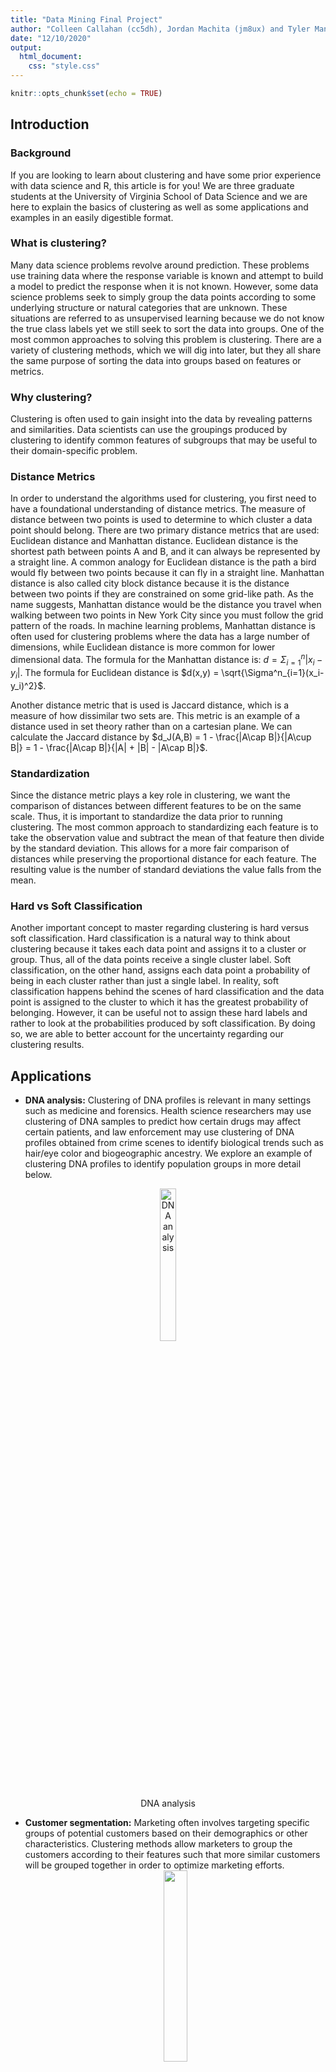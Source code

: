 ```yaml
---
title: "Data Mining Final Project"
author: "Colleen Callahan (cc5dh), Jordan Machita (jm8ux) and Tyler Manderfield (jtm4qx)"
date: "12/10/2020"
output: 
  html_document:
    css: "style.css"
---
```


```r
knitr::opts_chunk$set(echo = TRUE)
```

<div class="boxBorder">
## Introduction

### **Background**
If you are looking to learn about clustering and have some prior experience with data science and R, this article is for you! We are three graduate students at the University of Virginia School of Data Science and we are here to explain the basics of clustering as well as some applications and examples in an easily digestible format.

### **What is clustering?**
Many data science problems revolve around prediction. These problems use training data where the response variable is known and attempt to build a model to predict the response when it is not known. However, some data science problems seek to simply group the data points according to some underlying structure or natural categories that are unknown. These situations are referred to as unsupervised learning because we do not know the true class labels yet we still seek to sort the data into groups. One of the most common approaches to solving this problem is clustering. There are a variety of clustering methods, which we will dig into later, but they all share the same purpose of sorting the data into groups based on features or metrics.

### **Why clustering?**
Clustering is often used to gain insight into the data by revealing patterns and similarities. Data scientists can use the groupings produced by clustering to identify common features of subgroups that may be useful to their domain-specific problem.

### **Distance Metrics**
In order to understand the algorithms used for clustering, you first need to have a foundational understanding of distance metrics. The measure of distance between two points is used to determine to which cluster a data point should belong. There are two primary distance metrics that are used: Euclidean distance and Manhattan distance. Euclidean distance is the shortest path between points A and B, and it can always be represented by a straight line. A common analogy for Euclidean distance is the path a bird would fly between two points because it can fly in a straight line. Manhattan distance is also called city block distance because it is the distance between two points if they are constrained on some grid-like path. As the name suggests, Manhattan distance would be the distance you travel when walking between two points in New York City since you must follow the grid pattern of the roads. In machine learning problems, Manhattan distance is often used for clustering problems where the data has a large number of dimensions, while Euclidean distance is more common for lower dimensional data. The formula for the Manhattan distance is: $d = \Sigma^n_{i=1} |x_i - y_i|$. The formula for Euclidean distance is $d(x,y) = \sqrt{\Sigma^n_{i=1}(x_i-y_i)^2}$. 

Another distance metric that is used is Jaccard distance, which is a measure of how dissimilar two sets are. This metric is an example of a distance used in set theory rather than on a cartesian plane. We can calculate the Jaccard distance by $d_J(A,B) = 1 - \frac{|A\cap B|}{|A\cup B|} = 1 - \frac{|A\cap B|}{|A| + |B| - |A\cap B|}$.

### **Standardization**
Since the distance metric plays a key role in clustering, we want the comparison of distances between different features to be on the same scale. Thus, it is important to standardize the data prior to running clustering. The most common approach to standardizing each feature is to take the observation value and subtract the mean of that feature then divide by the standard deviation. This allows for a more fair comparison of distances while preserving the proportional distance for each feature. The resulting value is the number of standard deviations the value falls from the mean.

### **Hard vs Soft Classification**
Another important concept to master regarding clustering is hard versus soft classification. Hard classification is a natural way to think about clustering because it takes each data point and assigns it to a cluster or group. Thus, all of the data points receive a single cluster label. Soft classification, on the other hand, assigns each data point a probability of being in each cluster rather than just a single label. In reality, soft classification happens behind the scenes of hard classification and the data point is assigned to the cluster to which it has the greatest probability of belonging. However, it can be useful not to assign these hard labels and rather to look at the probabilities produced by soft classification. By doing so, we are able to better account for the uncertainty regarding our clustering results.


</div>


<div class="boxBorder">
## Applications
- **DNA analysis:** Clustering of DNA profiles is relevant in many settings such as medicine and forensics. Health science researchers may use clustering of DNA samples to predict how certain drugs may affect certain patients, and law enforcement may use clustering of DNA profiles obtained from crime scenes to identify biological trends such as hair/eye color and biogeographic ancestry. We explore an example of clustering DNA profiles to identify population groups in more detail below. 

<center>
![DNA analysis](/Users/colleencallahan/Desktop/DNA_1280p.jpg){width=25%}
</center>

- **Customer segmentation:** Marketing often involves targeting specific groups of potential customers based on their demographics or other characteristics. Clustering methods allow marketers to group the customers according to their features such that more similar customers will be grouped together in order to optimize marketing efforts.
<center>
![](/Users/colleencallahan/Desktop/CustomerSeg.jpg){width=28%}
</center>

- **Image segmentation:** Clustering can be used to group the pixels in images based on their color with the goal of identifying different objects or aspects of the picture as individual clusters.
<center>
![](/Users/colleencallahan/Desktop/image-4.png){width=40%}
</center>

- **Author identification:** A corpus of documents can be clustered according to similarities of the documents with the goal of each grouping corresponding to a specific author. This is possible because clustering algorithms can detect similar writing styles or word choices among documents, which indicates they share the same author and thus should be in the same cluster.
<center>
![](/Users/colleencallahan/Desktop/authordist.png){width=25%}
</center>

- **Spam detection:** Another way that clustering based on text analysis can be useful is identifying spam. The messages in emails can be used to cluster them into groups where certain characteristics can allow a group to be marked as spam.
<center>
![](/Users/colleencallahan/Desktop/spam-filter.png){width=30%}
</center>

- **Fraud detection:** Clustering can help uncover fraud by grouping transactions or customers according to fraudulent behavior and calculating the similarity or connection of new transactions to fraud.
<center>
![](/Users/colleencallahan/Desktop/frauddetection.png){width=30%}
</center>


- **Community detection:** Graphs (networks) play an important role in many sciences and mathematical domains. A common goal is to group the nodes of the graph based on similarity as defined by the connectedness or edges in the graph, which can be done using clustering techniques.
<center>
![](/Users/colleencallahan/Desktop/ocd_pic1.png){width=35%}
</center>


</div>

<div class="boxBorder">
## Methods

### **Kmeans**
- **Introduction:** K-Means clustering is a popular method for unsupervised learning, due to its speed of computation relative to other clustering methods. A high level explanation of K-means is the following: K-means is an iterative algorithm that works by assigning points to the cluster with the nearest centroid, updating the cluster centroids based on the new points belonging to the respective cluster, and repeating this process until no point changes cluster from the previous iteration. To accomplish this, we must start with a number of cluster centroids, meaning we must also know the number of clusters we would like to end up with. This is one of the downsides of k-means clustering, however, there are a few heuristics that can be used to select an “optimal” value of k based on the results of the clustering.

- **Approaches:** Before examining coding details, it is important to separate our high level understanding of k-means from its actual implementation. We will walk through two of the most prominent K-Means Clustering algorithms to highlight the slight differences between the explanation provided above and the most popular modern implementation.

  - **Lloyd’s Algorithm (The Classical Approach):**

    The first algorithm we will discuss is Lloyd’s Algorithm. The implementation of this     algorithm is essentially the same as general outline described above. The algorithm      follows these steps:
  
    1. Randomly initializes k points to be the initial cluster centroids
    2. Assigns the points to the cluster that has the nearest centroid.
    3. Calculates the new centroid for each cluster by averaging the points relating to     each respective cluster
    4. Repeats steps 2 and 3 until there is convergence (meaning the clusters remain the     same in two consecutive iterations)


  **Caution:** There is a problem with this algorithm, though, which leads it to have a tendency to fall into a local optima depending on the choice of the random start. This extends from the fact that the points are assigned to the nearest centroid each time and does not account for how that cluster has changed in terms of its relationship between its centroid and the points that comprise it. This is why another algorithm, Hartigan-Wong K-Means, is typically used today.


  - **Hartigan-Wong (The Modern Implementation):**

    In the implementation of K-Means, Hartigan and Wong propose to alter how points are      assigned to their new clusters. Instead of simply assigning points to the cluster with   the nearest centroid, the iterative process evaluates whether or not a point should be   reassigned depending on how it affects the overall Within-Cluster sum of squares. Each   observation is examined by removing said observation from its current cluster, updating   the centroid of the cluster it was removed from, and evaluating the cluster assignment   that would minimize the total within-cluster sum of squares. This means that the point   will not necessarily be assigned to the cluster with the closest centroid. Let’s         examine the steps in this algorithm in a clearer list:
    
    1. Randomly initializes k points to be the initial cluster centroids
    2. Assigns the points to the cluster that has the nearest centroid.
    3. Calculates the new centroid for each respective cluster
    4. Iterates through each observation doing the following until convergence:
    5. Remove the point from its current cluster
    6. Update the cluster’s centroid to account for the removal
    7. Evaluate which cluster it should belong to by adding the point to each cluster,       calculating the new centroid and examining the change in Total Within-Cluster Sum of     Squares
    8. Assign the point to the cluster that minimizes the total sum of squares

- **Conclusion:** Thus, for both algorithms, convergence to a solution is guaranteed, though these solutions may be local optima rather than global optima. Despite the possibility of both algorithms returning this local optima solution though, the Hartigan-Wong algorithm is generally the preferred algorithm for K-Means because it is harder for it to get stuck in a local optima since it considers the impact of the removal of the point from its existing cluster before moving it.



### **Hierarchical**

#### Average
  
#### Complete
  
#### Single
  
#### Ward
  
#### Centroid

### **Gaussian Mixture Models (GMM)** 
- **Introduction:** Recall that the goal of clustering is to sort the data points into groups according to some features or underlying structure in the data. One way to do this is to use mixture models. Mixture models are a clustering technique that assumes the data comes from two or more distributions and then attempts to sort the data into these distributions. While mixture models can be done with various distribution types, a common approach is to use normal distributions, which is then referred to as Gaussian Mixture Models.
- **Choosing the number of distributions:** There are multiple ways to choose the number of distributions to use in the mixture model. One method is to use kmeans to determine the number of clusters and use this as the number of distributions. This can be done by running kmeans for two to some larger number of clusters, say 20, and plotting the sum of squares error (SSE) for each value of k. By visually inspecting this plot, we can determine where the SEE starts to level off and does not get much smaller as we increase k, which is the number of clusters we should use. Another approach is to use a GMM algorithm to choose the number of distributions. This can be done using the Mclust function from the Mclust package and it will output the number of clusters.
- **The EM Algorithm:** Gaussian Mixture Models use the Expectation-Maximization Algorithm to determine the values of the parameters for the distributions in the mixture model. There are two steps in this algorithm: the E-step and the M-step. The E-step calculates the responsibilities, which are the posterior probabilities of the data points coming from each distribution or component. For example, responsibility $r_{ik}$ is the probability that the data point $i$ came from distribution $k$. The M-step uses the responsibilities to estimate the parameters of the distribution. The two steps are done iteratively, starting with the E-step. This means that we must first select values of the parameters $\theta$ that will be used to calculate the responsibilities in the initial E-step. In this iterative approach, the M-step then uses these responsibilities to recalculate the parameters, which are then used in the next E-step to again calculate the responsibilities. These steps are performed sequentially until they show signs of convergence, which means that the values of the responsibilities and parameters are changing only minimally at each iteration. The result is that we have the values of the parameters for each distribution in our mixture model as well as the probabilities of the points belonging to each of the distributions. 
- **Cautions:** It is important to note that the EM algorithm depends on the choice of initial values for the parameters in the first E-step. A poor choice for these parameters will lead to poor results of the Gaussian Mixture Model, which may include the EM algorithm converging to local solutions rather than the global solutions. One way to account for this is to run the mixture model several times with different initial values and compare the results. It is also helpful to be strategic in choosing the initial parameter values by looking at metrics from the data rather than arbitrarily choosing them.
</div>

<div class="boxBorder">
## Example
Here we explore a sample dataset *based on* a dataset from the [National Institute of Standards and Technology](https://strbase.nist.gov/NISTpop.htm). The data consists of tabular autosomal Short Tandem Repeats (STRs) at 24 loci, or locations on the genome. 

We have separated these profiles into 3 population reference groups: POP1, POP2, and POP3. We want to identify if the STR profiles cluster into distinct population groups. 

First, we read in the data, remove NAs and sample 75 observations from each population group to ensure even sample sizes. 

```r
library(tidyverse)
```

```r
set.seed(211)
setwd('/Users/colleencallahan/Desktop/MSDS/Fall 2020/SYS 6018')
df <- read.csv("Sample_GenePop_Data.csv")
df <- na.omit(df) # remove NA's

## Sample 75 observations from each population
pop1tmp <- df[which(df$Pop=='POP1'), ]
pop2tmp <- df[which(df$Pop=='POP2'), ]
pop3tmp <- df[which(df$Pop=='POP3'), ]

pop1samplerows <- sample(nrow(pop1tmp), size=75)
pop1sample <- subset(pop1tmp[pop1samplerows,])
pop2samplerows <- sample(nrow(pop2tmp), size=75)
pop2sample <- subset(pop2tmp[pop2samplerows,])
pop3samplerows <- sample(nrow(pop3tmp), size=75)
pop3sample <- subset(pop3tmp[pop3samplerows,])

newdf <- rbind(pop1sample, pop2sample)
newdf <- rbind(newdf, pop3sample)
newdf[1:5,1:10]
```
First, we run K means clustering with K=3 on the sampled profiles to identify how well these cluster into three distinct groups. We can assess the accuracy using a confusion matrix for the cluster groups compared against the true population groups.

### **K Means**
```r
library(plyr)
```

```r
## Set seed for reproducibility
set.seed(211)

## Run k means
km = kmeans(newdf[,-1], centers=3, nstart=25)  # choose K=3
## Produce confusion matrix
tab <- table(true=newdf$Pop, est=km$cluster)
## Map cluster numbers to appropriate population group
mapping1 <- apply(tab,2,which.max)
groups <- mapvalues(km$cluster, c(1,2,3), mapping1) 

## Final accuracy table with correct classification
t <- table(newdf$Pop, groups)
t
## Accuracy
sum(diag(t)) /sum(t)

```
The accuracy of K means with K=3 is 0.564.


### **Hierarchical**

Next, we run hierarchical clustering using the `dist.gene()` function from the package `ape`. Based on the documentation, this function “computes a matrix of distances between pairs of individuals from a matrix or a data frame of genetic data.” It takes a genetic dataframe as an input, and with “pairwise=TRUE” it calculates the pairwise similarity between profiles in the dataframe. The similarity distance is based on the distance d which is the number of loci for which the profiles differ. The variance is d(L-d)/L where L is the total number of loci.  

We run the hierarchical clustering with 5 different linkage methods: complete, single, centroid, average, and ward.D2. 

```r
library(ape)

## Set seed for reproducibility
set.seed(211)
## Calculate distance for pairwise DNA profiles
dX = dist.gene(newdf[,-1], method="pairwise")

## Run hierarchical clustering for all 5 linkage methods
hc1 = hclust(dX, method="complete")
hc2 = hclust(dX, method="single")
hc3 = hclust(dX, method="centroid")
hc4 = hclust(dX, method="average")
hc5 = hclust(dX, method="ward.D2")

## Plot all 5 dendrograms
plot(as.dendrogram(hc1), las=1, main='Complete linkage')
plot(as.dendrogram(hc2), las=1, main='Single linkage')
plot(as.dendrogram(hc3), las=1, main='Centroid linkage')
plot(as.dendrogram(hc4), las=1, main='Average linkage')
plot(as.dendrogram(hc5), las=1, main='Ward linkage')

```

It is clear that ward.D2 makes the most sense in this context, so we cut the dendrogram at height 90 to evaluate the 3 clusters versus the true population groups.

```r
set.seed(211)
## Cut the dendrogram at height 90
clusters <- cutree(hc5, h=90)
## Produce confusion matrix 
tab2 <- table(newdf$Pop, clusters)
## Map cluster numbers to appropriate population group
mapping2 <- apply(tab2,2,which.max)
groups2 <- mapvalues(clusters, c(1,2,3),mapping2) 

## Final confusion matrix with correct classification
t <- table(newdf$Pop, groups2)
t
## Accuracy
sum(diag(t)) /sum(t)
```
The accuracy of hierarchical clustering using Ward linkage is 0.738.


### **Gaussian Mixture Model**

Finally, we look at Gaussian Mixture Modeling (GMM). First, we run 2D multidimensional scaling on our DNA profiles using the `dist.gene()` distance metric to obtain x and y coordinates for each profile. Then, we cluster the resulting x and y coordinates for each profile using GMM, and plot the resulting clusters. 

```r
library(mclust)
```

```r
## Set seed for reproducibility
set.seed(211)
## Run multidimensional scaling to obtain x and y coordinates
dX = dist.gene(newdf[,-1], method="pairwise")  # calculate distance
fit <- cmdscale(dX, eig=TRUE, k=2) # k is the number of dim

## Split out dimensions to x and y points
newcluster <- fit$points

## Run GMM on new data points obtained from MDS
mix = Mclust(newcluster, verbose=FALSE)

## Plot resulting clusters and uncertainty
plot(mix, what='classification')
plot(mix, what='uncertainty')
```

The first plot is the raw clustering of the x and y coordinates obtained from MDS, with each group's corresponding centroids and standard deviations. The second plot shows the uncertainty of each data point, represented by the size of each data point (with smaller data points being the most certain and larger data points having higher uncertainty). 

```r
set.seed(211)
## Find the most likely cluster based on probabilities from GMM
preds <- apply(mix$z,1,which.max)
## Produce confusion matrix against true population groups
tab3 <- table(newdf$Pop,preds)
## Map cluster numbers to appropriate population group
mapping3 <- apply(tab3,2,which.max)

groups3 <- mapvalues(preds, c(1,2,3), mapping3) 

## Final confusion matrix with correct classification
t <- table(newdf$Pop, groups3)
t
## Accuracy
sum(diag(t)) /sum(t)
```
The accuracy of GMM on the multidimensionally scaled data is 0.844.

</div>


<div class="boxBorder">
## Conclusion

</div>

<div class="boxBorder">
## References

https://www.sciencemag.org/sites/default/files/styles/inline__450w__no_aspect/public/DNA_1280p.jpg?itok=_4Q9tQCL

https://makewebbetter.com/blog/benefits-customer-segmentation-higher-profitability-holiday-sales/

http://ceur-ws.org/Vol-2125/invited_paper_2.pdf

https://beerensahu.wordpress.com/2019/02/07/explained-deeplab-for-semantic-segmentation/

https://www.kdnuggets.com/2017/03/email-spam-filtering-an-implementation-with-python-and-scikit-learn.html

https://gcn.com/articles/2019/06/03/fraud-analytics.aspx

https://bigdata.oden.utexas.edu/project/graph-clustering/

https://www.tqmp.org/RegularArticles/vol09-1/p015/p015.pdf 
https://www.ijcai.org/Proceedings/13/Papers/249.pdf 

</div>